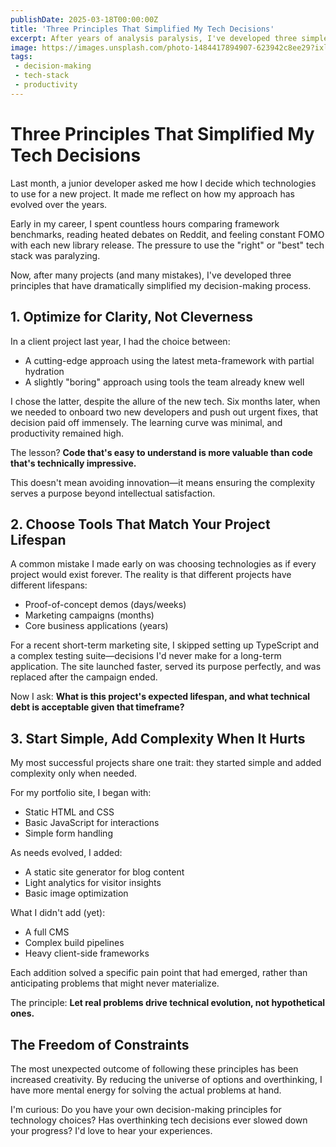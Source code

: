 ```yaml
---
publishDate: 2025-03-18T00:00:00Z
title: 'Three Principles That Simplified My Tech Decisions'
excerpt: After years of analysis paralysis, I've developed three simple principles that help me make better technology choices for every project.
image: https://images.unsplash.com/photo-1484417894907-623942c8ee29?ixlib=rb-4.0.3&ixid=M3wxMjA3fDB8MHxwaG90by1wYWdlfHx8fGVufDB8fHx8fA%3D%3D&auto=format&fit=crop&w=2070&q=80
tags:
 - decision-making
 - tech-stack
 - productivity
---
```


# Three Principles That Simplified My Tech Decisions

Last month, a junior developer asked me how I decide which technologies to use for a new project. It made me reflect on how my approach has evolved over the years.

Early in my career, I spent countless hours comparing framework benchmarks, reading heated debates on Reddit, and feeling constant FOMO with each new library release. The pressure to use the "right" or "best" tech stack was paralyzing.

Now, after many projects (and many mistakes), I've developed three principles that have dramatically simplified my decision-making process.

## 1. Optimize for Clarity, Not Cleverness

In a client project last year, I had the choice between:

- A cutting-edge approach using the latest meta-framework with partial hydration
- A slightly "boring" approach using tools the team already knew well

I chose the latter, despite the allure of the new tech. Six months later, when we needed to onboard two new developers and push out urgent fixes, that decision paid off immensely. The learning curve was minimal, and productivity remained high.

The lesson? **Code that's easy to understand is more valuable than code that's technically impressive.**

This doesn't mean avoiding innovation—it means ensuring the complexity serves a purpose beyond intellectual satisfaction.

## 2. Choose Tools That Match Your Project Lifespan

A common mistake I made early on was choosing technologies as if every project would exist forever. The reality is that different projects have different lifespans:

- Proof-of-concept demos (days/weeks)
- Marketing campaigns (months)
- Core business applications (years)

For a recent short-term marketing site, I skipped setting up TypeScript and a complex testing suite—decisions I'd never make for a long-term application. The site launched faster, served its purpose perfectly, and was replaced after the campaign ended.

Now I ask: **What is this project's expected lifespan, and what technical debt is acceptable given that timeframe?**

## 3. Start Simple, Add Complexity When It Hurts

My most successful projects share one trait: they started simple and added complexity only when needed.

For my portfolio site, I began with:
- Static HTML and CSS
- Basic JavaScript for interactions
- Simple form handling

As needs evolved, I added:
- A static site generator for blog content
- Light analytics for visitor insights
- Basic image optimization

What I didn't add (yet):
- A full CMS
- Complex build pipelines
- Heavy client-side frameworks

Each addition solved a specific pain point that had emerged, rather than anticipating problems that might never materialize.

The principle: **Let real problems drive technical evolution, not hypothetical ones.**

## The Freedom of Constraints

The most unexpected outcome of following these principles has been increased creativity. By reducing the universe of options and overthinking, I have more mental energy for solving the actual problems at hand.

I'm curious: Do you have your own decision-making principles for technology choices? Has overthinking tech decisions ever slowed down your progress? I'd love to hear your experiences.